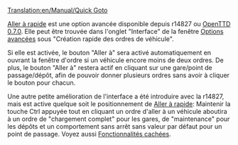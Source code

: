[[Translation:en/Manual/Quick Goto]]

[[fr/Manual/Aller à rapide|Aller à rapide]] est une option avancée disponible depuis r14827 ou [[fr/Archive/OpenTTD/OpenTTD 0.7.0|OpenTTD 0.7.0]].
Elle peut être trouvée dans l'onglet "Interface" de la fenêtre [[fr/Archive/Manual/Settings/Options avancées|Options avancées]] sous "Création rapide des ordres de véhicule".

Si elle est activée, le bouton "Aller à" sera activé automatiquement en ouvrant la fenêtre d'ordre si un véhicule encore moins de deux ordres. De plus, le bouton "Aller à" restera actif en cliquant sur une gare/point de passage/dépôt, afin de pouvoir donner plusieurs ordres sans avoir à cliquer le bouton pour chacun.


Une autre petite amélioration de l'interface a été introduire avec la r14827, mais est active quelque soit le positionnement de [[fr/Manual/Aller à rapide|Aller à rapide]]: Maintenir la touche Ctrl appuyée tout en cliquant un ordre d'aller à un véhicule aboutira à un ordre de "chargement complet" pour les gares, de "maintenance" pour les dépôts et un comportement sans arrêt sans valeur par défaut pour un point de passage. Voyez aussi [[fr/Manual/Fonctionnalités cachées|Fonctionnalités cachées]].